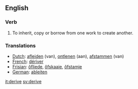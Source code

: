 ==English==
=== Verb ===
#To inherit, copy or borrow from one work to create another.

===Translations===
*[[Dutch]]: [[afleiden]] (van), [[ontlenen]] (aan), [[afstammen]] (van)
*[[French]]: [[dériver]]
*[[Frisian]]: [[ôfliede]], [[ôfskaaie]], [[ôfstamje]]
*[[German]]: [[ableiten]]

[[it:derive]]
[[sv:derive]]